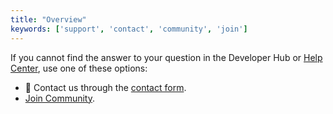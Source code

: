 ```yaml
---
title: "Overview"
keywords: ['support', 'contact', 'community', 'join']
---
```


If you cannot find the answer to your question in the Developer Hub or [Help Center](https://support.voucherify.io), use one of these options:

* 📧 Contact us through the [contact form](https://www.voucherify.io/contact-support).
* [Join Community](https://www.voucherify.io/community).
